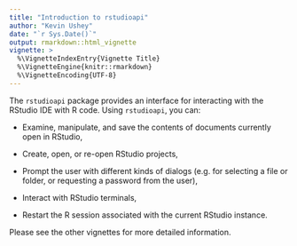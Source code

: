 ```yaml
---
title: "Introduction to rstudioapi"
author: "Kevin Ushey"
date: "`r Sys.Date()`"
output: rmarkdown::html_vignette
vignette: >
  %\VignetteIndexEntry{Vignette Title}
  %\VignetteEngine{knitr::rmarkdown}
  %\VignetteEncoding{UTF-8}
---
```


The `rstudioapi` package provides an interface for interacting with the RStudio IDE with R code. Using `rstudioapi`, you can:

- Examine, manipulate, and save the contents of documents currently open in RStudio,

- Create, open, or re-open RStudio projects,

- Prompt the user with different kinds of dialogs (e.g. for selecting a file or folder, or requesting a password from the user),

- Interact with RStudio terminals,

- Restart the R session associated with the current RStudio instance.

Please see the other vignettes for more detailed information.
